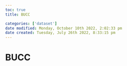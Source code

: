 ```yaml
---
toc: true
title: BUCC

categories: ['dataset']
date modified: Monday, October 10th 2022, 2:02:33 pm
date created: Tuesday, July 26th 2022, 8:33:15 pm
---
```


# BUCC




